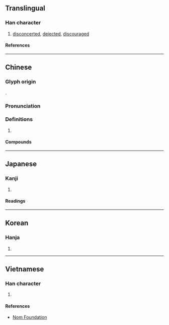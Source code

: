 {{character info/new}}
==Translingual==

===Han character===
{{Han char|rn=61|rad=心|as=08|sn=11|four=97020|canj=PBTV|ids=⿰忄罔}}

# [[disconcerted]], [[dejected]], [[discouraged]]

====References====
{{Han ref|kx=0391.060|dkj=10809|dj=0725.180|hdz=42315.120|uh=60D8}}

----

==Chinese==
{{zh-forms}}

===Glyph origin===
{{Han etym}}
{{Han compound|心|罔|c1=s|c2=p|t1=heart|ls=psc}}.

===Pronunciation===
{{zh-pron
|m=wǎng
|c=mong5
|mn=bòng
|mc=y
|oc=y
|cat=
}}

===Definitions===
{{zh-hanzi}}

# {{rfdef|zh}}

====Compounds====
{{zh-der|悵惘|悽惘|惘惘|惘然|惘然如失|惘然若失|惘若有失|迷惘}}

----

==Japanese==

===Kanji===
{{ja-kanji|grade=|rs=心08}}

# {{defn|lang=ja|sort=心08}}

====Readings====
{{ja-readings
|goon=もう
|kanon=ぼう
|kun=あき-れる
}}

----

==Korean==

===Hanja===
{{ko-hanja|망}}

# {{defn|lang=ko|sort=心08}}

----

==Vietnamese==

===Han character===
{{vi-readings|rs=心08|reading=võng}}

# {{defn|lang=vi|sort=心08}}

====References====
* [http://nomfoundation.org/common/nom_details.php?codepoint=60d8 Nom Foundation]